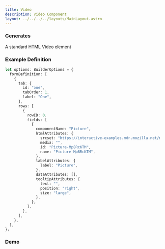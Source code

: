 ```yaml
---
title: Video
description: Video Component
layout: ../../../../layouts/MainLayout.astro
---
```



### Generates

A standard HTML Video element

### Example Definition

```ts
let options: BuilderOptions = {
  formDefinition: [
    {
      tab: {
        id: "one",
        tabOrder: 1,
        label: "One",
      },
      rows: [
        {
          rowID: 0,
          fields: [
            {
              componentName: "Picture",
              htmlAttributes: {
                srcset: "https://interactive-examples.mdn.mozilla.net/media/cc0-images/painted-hand-298-332.jpg",
                media: "",
                id: "Picture-Mp8RcKTM",
                name: "Picture-Mp8RcKTM",
              },
              labelAttributes: {
                label: "Picture",
              },
              dataAttributes: [],
              tooltipAttributes: {
                text: "",
                position: "right",
                size: "large",
              },
            },
          ],
        },
      ],
    },
  ],
};
```

### Demo

<Demo client:load />
